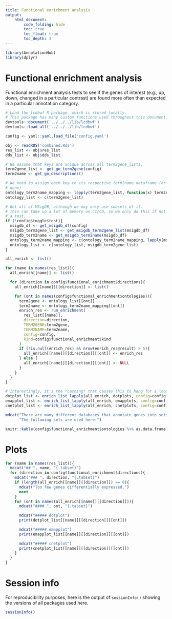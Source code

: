 ```yaml
---
title: Functional enrichment analysis
output:
    html_document:
        code_folding: hide
        toc: true
        toc_float: true
        toc_depth: 3
---
```


```r
library(AnnotationHub)
library(dplyr)
```

# Functional enrichment analysis

Functional enrichment analysis tests to see if the genes of interest (e.g., up,
down, changed in a particular contrast) are found more often than expected in
a particular annotation category.

```r
# Load the lcdbwf R package, which is stored locally.
# This package has many custom functions used throughout this document.
devtools::document('../../../lib/lcdbwf')
devtools::load_all('../../../lib/lcdbwf')

config <- yaml::yaml.load_file('config.yaml')
```

```r
obj <- readRDS('combined.Rds')
res_list <- obj$res_list
dds_list <- obj$dds_list
```

```r

# We assume that keys are unique across all term2gene_lists.
term2gene_list <- get_go_term2gene(config)
term2name <- get_go_descriptions()

# We need to assign each key to its respective term2name dataframe (or NULL if
# none)
ontology_term2name_mapping <- lapply(term2gene_list, function(x) term2name)
ontology_list <- c(term2gene_list)

# Get all of MSigDB, although we may only use subsets of it.
# This can take up a lot of memory on CI/CD, so we only do this if not doing
# a test.
if (!config$toggle$test){
  msigdb_df <- get_msigdb_df(config)
  msigdb_term2gene_list <- get_msigdb_term2gene_list(msigdb_df)
  msigdb_term2name <- get_msigdb_term2name(msigdb_df)
  ontology_term2name_mapping <- c(ontology_term2name_mapping, lapply(msigdb_term2gene_list, function(x) NULL))
  ontology_list <- c(ontology_list, msigdb_term2gene_list)
}

```

```r
all_enrich <- list()

for (name in names(res_list)){
  all_enrich[[name]] <- list()

  for (direction in config$functional_enrichment$directions){
    all_enrich[[name]][[direction]] <- list()

    for (ont in names(config$functional_enrichment$ontologies)){
      term2gene <- ontology_list[[ont]]
      term2name <- ontology_term2name_mapping[[ont]]
      enrich_res <- run_enrichment(
        res_list[[name]],
        direction=direction,
        TERM2GENE=term2gene,
        TERM2NAME=term2name,
        config=config,
        kind=config$functional_enrichment$kind
      )
      if (!is.null(enrich_res) && nrow(enrich_res@result) > 5){
        all_enrich[[name]][[direction]][[ont]] <- enrich_res
      } else {
        all_enrich[[name]][[direction]][[ont]] <- NULL
      }
    }
  }
}
```


```r
# Interestingly, it's the *caching* that causes this to hang for a loooong time.
dotplot_list <- enrich_list_lapply(all_enrich, dotplots, config=config, send_names=TRUE)
emapplot_list <- enrich_list_lapply(all_enrich, emapplots, config=config, send_names=TRUE)
cnetplot_list <- enrich_list_lapply(all_enrich, cnetplots, config=config, send_names=TRUE)
```

```r
mdcat("There are many different databases that annotate genes into sets.",
      "The following sets are used here:")

knitr::kable(config$functional_enrichment$ontologies %>% as.data.frame %>% t())
```

# Plots {.tabset}

```r

for (name in names(res_list)){
  mdcat("## ", name, "{.tabset}")
  for (direction in config$functional_enrichment$directions){
    mdcat("### ", direction, "{.tabset}")
    if (length(all_enrich[[name]][[direction]]) == 0){
      mdcat("Too few genes differentially expressed.")
      next
    }
    for (ont in names(all_enrich[[name]][[direction]])){
      mdcat("#### ", ont, "{.tabset}")

      mdcat("##### dotplot")
      print(dotplot_list[[name]][[direction]][[ont]])

      mdcat("##### emapplot")
      print(emapplot_list[[name]][[direction]][[ont]])

      mdcat("##### cnetplot")
      print(cnetplot_list[[name]][[direction]][[ont]])
    }
  }
}


```

# Session info
For reproducibility purposes, here is the output of `sessionInfo()` showing the
versions of all packages used here.

```r
sessionInfo()
```
